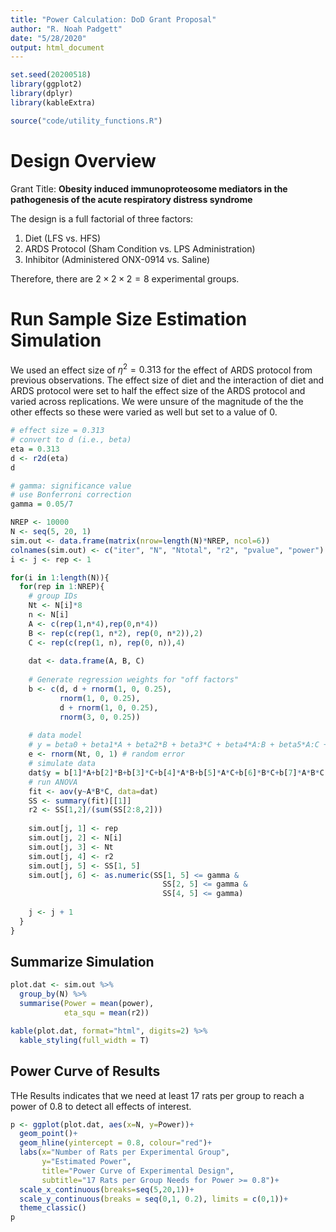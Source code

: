 ```yaml
---
title: "Power Calculation: DoD Grant Proposal"
author: "R. Noah Padgett"
date: "5/28/2020"
output: html_document
---
```



```r

set.seed(20200518)
library(ggplot2)
library(dplyr)
library(kableExtra)

source("code/utility_functions.R")

```

# Design Overview

Grant Title:
**Obesity induced immunoproteosome mediators in the pathogenesis of the acute respiratory distress syndrome**

The design is a full factorial of three factors:

1. Diet (LFS vs. HFS)
2. ARDS Protocol (Sham Condition vs. LPS Administration)
3. Inhibitor (Administered ONX-0914 vs. Saline)

Therefore, there are $2\times 2\times 2 = 8$ experimental groups.

# Run Sample Size Estimation Simulation

We used an effect size of $\eta^2 = 0.313$ for the effect of ARDS protocol from previous observations.
The effect size of diet and the interaction of diet and ARDS protocol were set to half the effect size of the ARDS protocol and varied across replications.
We were unsure of the magnitude of the the other effects so these were varied as well but set to a value of 0.

```r

# effect size = 0.313
# convert to d (i.e., beta)
eta = 0.313
d <- r2d(eta)
d

# gamma: significance value
# use Bonferroni correction
gamma = 0.05/7

NREP <- 10000
N <- seq(5, 20, 1)
sim.out <- data.frame(matrix(nrow=length(N)*NREP, ncol=6))
colnames(sim.out) <- c("iter", "N", "Ntotal", "r2", "pvalue", "power")
i <- j <- rep <- 1

for(i in 1:length(N)){
  for(rep in 1:NREP){
    # group IDs
    Nt <- N[i]*8
    n <- N[i]
    A <- c(rep(1,n*4),rep(0,n*4))
    B <- rep(c(rep(1, n*2), rep(0, n*2)),2)
    C <- rep(c(rep(1, n), rep(0, n)),4)
    
    dat <- data.frame(A, B, C)
    
    # Generate regression weights for "off factors"
    b <- c(d, d + rnorm(1, 0, 0.25),
           rnorm(1, 0, 0.25),
           d + rnorm(1, 0, 0.25),
           rnorm(3, 0, 0.25))
    
    # data model
    # y = beta0 + beta1*A + beta2*B + beta3*C + beta4*A:B + beta5*A:C + beta6*B:C + beta7*A:B:C
    e <- rnorm(Nt, 0, 1) # random error
    # simulate data
    dat$y = b[1]*A+b[2]*B+b[3]*C+b[4]*A*B+b[5]*A*C+b[6]*B*C+b[7]*A*B*C + e
    # run ANOVA
    fit <- aov(y~A*B*C, data=dat)
    SS <- summary(fit)[[1]]
    r2 <- SS[1,2]/(sum(SS[2:8,2]))
    
    sim.out[j, 1] <- rep
    sim.out[j, 2] <- N[i]
    sim.out[j, 3] <- Nt
    sim.out[j, 4] <- r2
    sim.out[j, 5] <- SS[1, 5]
    sim.out[j, 6] <- as.numeric(SS[1, 5] <= gamma &
                                  SS[2, 5] <= gamma &
                                  SS[4, 5] <= gamma)
    
    j <- j + 1
  }
}

```

## Summarize Simulation

```r

plot.dat <- sim.out %>%
  group_by(N) %>%
  summarise(Power = mean(power),
            eta_squ = mean(r2))

kable(plot.dat, format="html", digits=2) %>%
  kable_styling(full_width = T)

```

## Power Curve of Results

THe Results indicates that we need at least 17 rats per group to reach a power of 0.8 to detect all effects of interest.

```r

p <- ggplot(plot.dat, aes(x=N, y=Power))+
  geom_point()+
  geom_hline(yintercept = 0.8, colour="red")+
  labs(x="Number of Rats per Experimental Group",
       y="Estimated Power",
       title="Power Curve of Experimental Design",
       subtitle="17 Rats per Group Needs for Power >= 0.8")+
  scale_x_continuous(breaks=seq(5,20,1))+
  scale_y_continuous(breaks = seq(0,1, 0.2), limits = c(0,1))+
  theme_classic()
p


```


